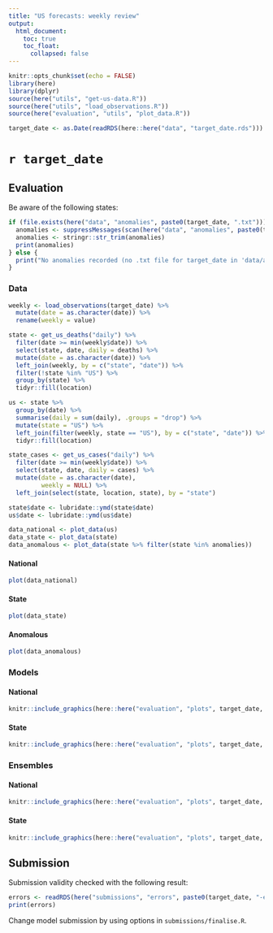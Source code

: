 ```yaml
---
title: "US forecasts: weekly review"
output:
  html_document:
    toc: true
    toc_float:
      collapsed: false
---
```


```r
knitr::opts_chunk$set(echo = FALSE)
library(here)
library(dplyr)
source(here("utils", "get-us-data.R"))
source(here("utils", "load_observations.R"))
source(here("evaluation", "utils", "plot_data.R"))

target_date <- as.Date(readRDS(here::here("data", "target_date.rds"))) 
```

# `r target_date`

## Evaluation {.tabset}

Be aware of the following states:
```r
if (file.exists(here("data", "anomalies", paste0(target_date, ".txt")))) {
  anomalies <- suppressMessages(scan(here("data", "anomalies", paste0(target_date, ".txt")), what = "character", sep = ","))
  anomalies <- stringr::str_trim(anomalies)
  print(anomalies)
} else {
  print("No anomalies recorded (no .txt file for target_date in 'data/anomalies')")
}
```

### Data {.tabset .tabset-pills}

```r
weekly <- load_observations(target_date) %>%
  mutate(date = as.character(date)) %>%
  rename(weekly = value)

state <- get_us_deaths("daily") %>%
  filter(date >= min(weekly$date)) %>%
  select(state, date, daily = deaths) %>%
  mutate(date = as.character(date)) %>%
  left_join(weekly, by = c("state", "date")) %>%
  filter(!state %in% "US") %>%
  group_by(state) %>%
  tidyr::fill(location)

us <- state %>%
  group_by(date) %>%
  summarise(daily = sum(daily), .groups = "drop") %>%
  mutate(state = "US") %>%
  left_join(filter(weekly, state == "US"), by = c("state", "date")) %>%
  tidyr::fill(location)

state_cases <- get_us_cases("daily") %>%
  filter(date >= min(weekly$date)) %>%
  select(state, date, daily = cases) %>%
  mutate(date = as.character(date),
         weekly = NULL) %>%
  left_join(select(state, location, state), by = "state") 

state$date <- lubridate::ymd(state$date)
us$date <- lubridate::ymd(us$date)

data_national <- plot_data(us)
data_state <- plot_data(state)
data_anomalous <- plot_data(state %>% filter(state %in% anomalies))
```

#### National

```r
plot(data_national)
```

#### State

```r
plot(data_state)
```

#### Anomalous
```r
plot(data_anomalous)
```

### Models {.tabset .tabset-pills}

#### National

```r
knitr::include_graphics(here::here("evaluation", "plots", target_date, "models", "us.png"), )
```

#### State

```r
knitr::include_graphics(here::here("evaluation", "plots", target_date, "models", "states.png"))
```

### Ensembles {.tabset .tabset-pills}

#### National

```r
knitr::include_graphics(here::here("evaluation", "plots", target_date, "ensembles", "us.png"))
```

#### State

```r
knitr::include_graphics(here::here("evaluation", "plots", target_date, "ensembles", "states.png"))
```

## Submission

Submission validity checked with the following result:
```r
errors <- readRDS(here("submissions", "errors", paste0(target_date, "-errors.rds")))
print(errors)
```
Change model submission by using options in `submissions/finalise.R`.
